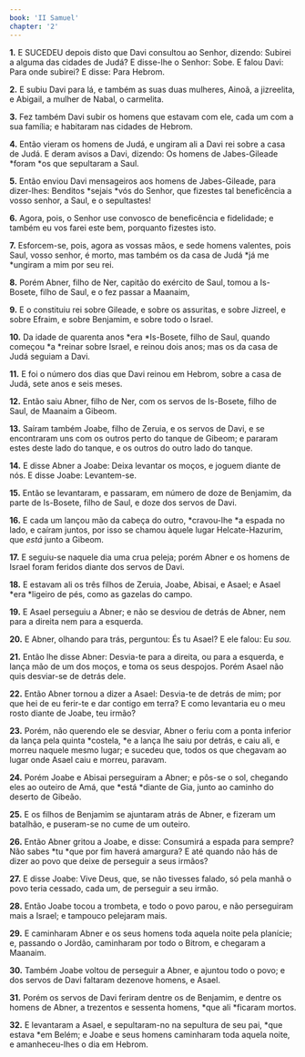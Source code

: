 ```yaml
---
book: 'II Samuel'
chapter: '2'
---
```


**1.** E SUCEDEU depois disto que Davi consultou ao Senhor, dizendo: Subirei a alguma das cidades de Judá? E disse-lhe o Senhor: Sobe. E falou Davi: Para onde subirei? E disse: Para Hebrom.

**2.** E subiu Davi para lá, e também as suas duas mulheres, Ainoã, a jizreelita, e Abigail, a mulher de Nabal, o carmelita.

**3.** Fez também Davi subir os homens que estavam com ele, cada um com a sua família; e habitaram nas cidades de Hebrom.

**4.** Então vieram os homens de Judá, e ungiram ali a Davi rei sobre a casa de Judá. E deram avisos a Davi, dizendo: Os homens de Jabes-Gileade *foram *os que sepultaram a Saul.

**5.** Então enviou Davi mensageiros aos homens de Jabes-Gileade, para dizer-lhes: Benditos *sejais *vós do Senhor, que fizestes tal beneficência a vosso senhor, a Saul, e o sepultastes!

**6.** Agora, pois, o Senhor use convosco de beneficência e fidelidade; e também eu vos farei este bem, porquanto fizestes isto.

**7.** Esforcem-se, pois, agora as vossas mãos, e sede homens valentes, pois Saul, vosso senhor, é morto, mas também os da casa de Judá *já me *ungiram a mim por seu rei.

**8.** Porém Abner, filho de Ner, capitão do exército de Saul, tomou a Is-Bosete, filho de Saul, e o fez passar a Maanaim,

**9.** E o constituiu rei sobre Gileade, e sobre os assuritas, e sobre Jizreel, e sobre Efraim, e sobre Benjamim, e sobre todo o Israel.

**10.** Da idade de quarenta anos *era *Is-Bosete, filho de Saul, quando começou *a *reinar sobre Israel, e reinou dois anos; mas os da casa de Judá seguiam a Davi.

**11.** E foi o número dos dias que Davi reinou em Hebrom, sobre a casa de Judá, sete anos e seis meses.

**12.** Então saiu Abner, filho de Ner, com os servos de Is-Bosete, filho de Saul, de Maanaim a Gibeom.

**13.** Saíram também Joabe, filho de Zeruia, e os servos de Davi, e se encontraram uns com os outros perto do tanque de Gibeom; e pararam estes deste lado do tanque, e os outros do outro lado do tanque.

**14.** E disse Abner a Joabe: Deixa levantar os moços, e joguem diante de nós. E disse Joabe: Levantem-se.

**15.** Então se levantaram, e passaram, em número de doze de Benjamim, da parte de Is-Bosete, filho de Saul, e doze dos servos de Davi.

**16.** E cada um lançou mão da cabeça do outro, *cravou-lhe *a espada no lado, e caíram juntos, por isso se chamou àquele lugar Helcate-Hazurim, que *está* junto a Gibeom.

**17.** E seguiu-se naquele dia uma crua peleja; porém Abner e os homens de Israel foram feridos diante dos servos de Davi.

**18.** E estavam ali os três filhos de Zeruia, Joabe, Abisai, e Asael; e Asael *era *ligeiro de pés, como as gazelas do campo.

**19.** E Asael perseguiu a Abner; e não se desviou de detrás de Abner, nem para a direita nem para a esquerda.

**20.** E Abner, olhando para trás, perguntou: És tu Asael? E ele falou: Eu *sou.*

**21.** Então lhe disse Abner: Desvia-te para a direita, ou para a esquerda, e lança mão de um dos moços, e toma os seus despojos. Porém Asael não quis desviar-se de detrás dele.

**22.** Então Abner tornou a dizer a Asael: Desvia-te de detrás de mim; por que hei de eu ferir-te e dar contigo em terra? E como levantaria eu o meu rosto diante de Joabe, teu irmão?

**23.** Porém, não querendo ele se desviar, Abner o feriu com a ponta inferior da lança pela quinta *costela, *e a lança lhe saiu por detrás, e caiu ali, e morreu naquele mesmo lugar; e sucedeu que, todos os que chegavam ao lugar onde Asael caiu e morreu, paravam.

**24.** Porém Joabe e Abisai perseguiram a Abner; e pôs-se o sol, chegando eles ao outeiro de Amá, que *está *diante de Gia, junto ao caminho do deserto de Gibeão.

**25.** E os filhos de Benjamim se ajuntaram atrás de Abner, e fizeram um batalhão, e puseram-se no cume de um outeiro.

**26.** Então Abner gritou a Joabe, e disse: Consumirá a espada para sempre? Não sabes *tu *que por fim haverá amargura? E até quando não hás de dizer ao povo que deixe de perseguir a seus irmãos?

**27.** E disse Joabe: Vive Deus, que, se não tivesses falado, só pela manhã o povo teria cessado, cada um, de perseguir a seu irmão.

**28.** Então Joabe tocou a trombeta, e todo o povo parou, e não perseguiram mais a Israel; e tampouco pelejaram mais.

**29.** E caminharam Abner e os seus homens toda aquela noite pela planície; e, passando o Jordão, caminharam por todo o Bitrom, e chegaram a Maanaim.

**30.** Também Joabe voltou de perseguir a Abner, e ajuntou todo o povo; e dos servos de Davi faltaram dezenove homens, e Asael.

**31.** Porém os servos de Davi feriram dentre os de Benjamim, e dentre os homens de Abner, a trezentos e sessenta homens, *que ali *ficaram mortos.

**32.** E levantaram a Asael, e sepultaram-no na sepultura de seu pai, *que estava *em Belém; e Joabe e seus homens caminharam toda aquela noite, e amanheceu-lhes o dia em Hebrom.